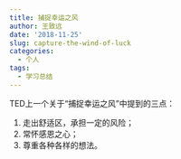 ```yaml
---
title: 捕捉幸运之风
author: 王致远
date: '2018-11-25'
slug: capture-the-wind-of-luck
categories:
  - 个人
tags:
  - 学习总结
---
```


TED上一个关于“捕捉幸运之风”中提到的三点：

1. 走出舒适区，承担一定的风险；
2. 常怀感恩之心；
3. 尊重各种各样的想法。

